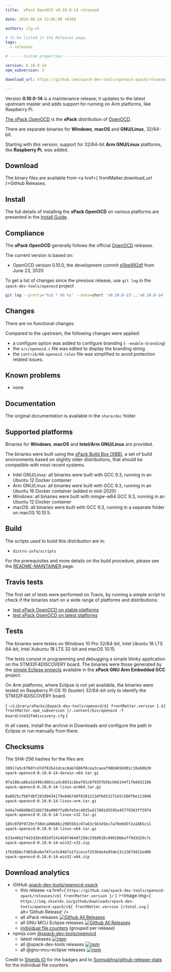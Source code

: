 ```yaml
---
title:  xPack OpenOCD v0.10.0-14 released

date: 2020-06-24 13:05:00 +0300

authors: ilg-ul

# To be listed in the Releases page.
tags:
  - releases

# ----- Custom properties -----------------------------------------------------

version: 0.10.0-14
npm_subversion: 3

download_url: https://github.com/xpack-dev-tools/openocd-xpack/releases/tag/v0.10.0-14/

---
```


Version **0.10.0-14** is a maintenance release; it updates to the latest upstream master and adds support for running on Arm platforms, like Raspberry Pi.

<!-- truncate -->


[The xPack OpenOCD](https://xpack-dev-tools.github.io/openocd-xpack)
is the **xPack** distribution of
[OpenOCD](https://openocd.org).

There are separate binaries for **Windows**, **macOS** and
**GNU/Linux**, 32/64-bit.

Starting with this version, support for 32/64-bit **Arm GNU/Linux** platforms,
like **Raspberry Pi**, was added.

## Download

The binary files are available from <a href={ frontMatter.download_url }>GitHub Releases</a>.

## Install

The full details of installing the **xPack OpenOCD** on various platforms
are presented in the [Install Guide](/docs/install/).

## Compliance

The **xPack OpenOCD** generally follows the official
[OpenOCD](https://openocd.org) releases.

The current version is based on:

- OpenOCD version 0.10.0, the development commit
[e5be992df](https://github.com/xpack-dev-tools/openocd/commit/e5be992df1a893e2e865419a02a564d5f9ccd9dd)
from June 23, 2020

To get a list of changes since the previous release, use `git log` in the
`xpack-dev-tools/openocd` project

```sh
git log --pretty='%cd * %h %s' --date=short 'v0.10.0-13'..'v0.10.0-14'
```

## Changes

There are no functional changes.

Compared to the upstream, the following changes were applied:

- a configure option was added to configure branding (`--enable-branding`)
- the `src/openocd.c` file was edited to display the branding string
- the `contrib/60-openocd.rules` file was simplified to avoid protection
  related issues.

## Known problems

- none

## Documentation

The original documentation is available in the `share/doc` folder.

## Supported platforms

Binaries for **Windows**, **macOS** and **Intel/Arm GNU/Linux** are provided.

The binaries were built using the
[xPack Build Box (XBB)](https://github.com/xpack/xpack-build-box), a set
of build environments based on slightly older distributions, that should be
compatible with most recent systems.

- Intel GNU/Linux: all binaries were built with GCC 9.3, running in an
  Ubuntu 12 Docker container
- Arm GNU/Linux: all binaries were built with GCC 9.3, running in an
  Ubuntu 16 Docker container (added in mid-2020)
- Windows: all binaries were built with mingw-w64 GCC 9.3, running in an
  Ubuntu 12 Docker container
- macOS: all binaries were built with GCC 9.3, running in a separate
  folder on macOS 10.10.5.

## Build

The scripts used to build this distribution are in:

- `distro-info/scripts`

For the prerequisites and more details on the build procedure, please see the
[README-MAINTAINER](https://github.com/xpack-dev-tools/openocd-xpack/blob/xpack/README-MAINTAINER.md) page.

## Travis tests

The first set of tests were performed on Travis, by running
a simple script to check if the binaries start on a wide range of
platforms and distributions:

- [test xPack OpenOCD on stable platforms](https://travis-ci.org/github/xpack-dev-tools/openocd-xpack/builds/702320342)
- [test xPack OpenOCD on latest platforms](https://travis-ci.org/github/xpack-dev-tools/openocd-xpack/builds/702325083)

## Tests

The binaries were testes on Windows 10 Pro 32/64-bit, Intel Ubuntu 18 LTS 64-bit,
Intel Xubuntu 18 LTS 32-bit and macOS 10.15.

The tests consist in programming and debugging a simple blinky application
on the STM32F4DISCOVERY board. The binaries were
those generated by the
[simple Eclipse projects](https://github.com/xpack-dev-tools/arm-none-eabi-gcc-xpack/tree/xpack/tests/eclipse)
available in the **xPack GNU Arm Embedded GCC** project.

On Arm platforms, where Eclipse is not yet available, the binaries were
tested on Raspberry Pi OS 10 (buster) 32/64-bit only to identify the STM32F4DISCOVERY board.

<CodeBlock language="sh"> {
`~/Library/xPacks/@xpack-dev-tools/openocd/${ frontMatter.version }.${ frontMatter.npm_subversion }/.content/bin/openocd -f board/stm32f4discovery.cfg`
} </CodeBlock>

In all cases, install the archive in Downloads and configure the path
in Eclipse or run manually from there.

## Checksums

The SHA-256 hashes for the files are:

```txt
30917a5c6f60fcd7df82b41dcec8ab7d86f0cea3caeaf98b965b901c10a60b39
xpack-openocd-0.10.0-14-darwin-x64.tar.gz

97a188ca8ba32498c80b1ca3c8831cbbaf01c6f935fb5bcb66144f1fbd432106
xpack-openocd-0.10.0-14-linux-arm64.tar.gz

8a8025cfb07dbf203d9434179e84b748f8381213df6d53272e5c580fbe113896
xpack-openocd-0.10.0-14-linux-arm.tar.gz

bd4a7e88d86d216b738a096ffa8bfe5ec4035ad17801d5595e45779363ff5974
xpack-openocd-0.10.0-14-linux-x32.tar.gz

185c070f9729cf38dca08686c2905561c07a63c563e5bc7a70e045f2a1865c11
xpack-openocd-0.10.0-14-linux-x64.tar.gz

633e46b2f4d2d38c683df2414b9f464d7250c336d010c84010bbaff9d3d29c7c
xpack-openocd-0.10.0-14-win32-x32.zip

1fb26bbcfd65dbabe747ce3c8467a1f1cece7253bde4a95de13c2267d422ed8b
xpack-openocd-0.10.0-14-win32-x64.zip
```

## Download analytics

- GitHub [xpack-dev-tools/openocd-xpack](https://github.com/xpack-dev-tools/openocd-xpack/)
  - this release <a href={ `https://github.com/xpack-dev-tools/openocd-xpack/releases/v${ frontMatter.version }/` } ><Image img={ `https://img.shields.io/github/downloads/xpack-dev-tools/openocd-xpack/v${ frontMatter.version }/total.svg` } alt='Github Release' /></a>
  - all xPack releases [![Github All Releases](https://img.shields.io/github/downloads/xpack-dev-tools/openocd-xpack/total.svg)](https://github.com/xpack-dev-tools/openocd-xpack/releases/)
  - all GNU MCU Eclipse releases [![Github All Releases](https://img.shields.io/github/downloads/gnu-mcu-eclipse/openocd/total.svg)](https://github.com/gnu-mcu-eclipse/openocd/releases/)
  - [individual file counters](https://somsubhra.github.io/github-release-stats/?username=xpack-dev-tools&repository=openocd-xpack) (grouped per release)
- npmjs.com [@xpack-dev-tools/openocd](https://www.npmjs.com/package/@xpack-dev-tools/openocd)
  - latest releases [![npm](https://img.shields.io/npm/dw/@xpack-dev-tools/openocd.svg)](https://www.npmjs.com/package/@xpack-dev-tools/openocd/)
  - all @xpack-dev-tools releases [![npm](https://img.shields.io/npm/dt/@xpack-dev-tools/openocd.svg)](https://www.npmjs.com/package/@xpack-dev-tools/openocd/)
  - all @gnu-mcu-eclipse releases [![npm](https://img.shields.io/npm/dt/@gnu-mcu-eclipse/openocd.svg)](https://www.npmjs.com/package/@gnu-mcu-eclipse/openocd/)

Credit to [Shields IO](https://shields.io) for the badges and to
[Somsubhra/github-release-stats](https://github.com/Somsubhra/github-release-stats)
for the individual file counters.

